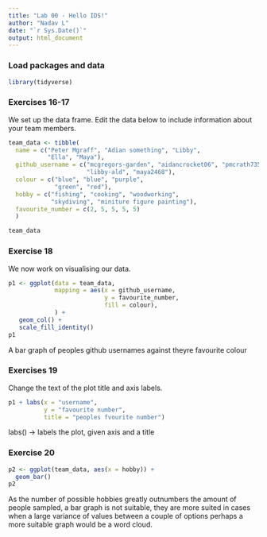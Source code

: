 ```yaml
---
title: "Lab 00 - Hello IDS!"
author: "Nadav L"
date: "`r Sys.Date()`"
output: html_document
---
```


### Load packages and data

```r
library(tidyverse) 
```

### Exercises 16-17

We set up the data frame. Edit the data below to include information about your team members.

```r
team_data <- tibble(
  name = c("Peter Mgraff", "Adian something", "Libby", 
           "Ella", "Maya"),
  github_username = c("mcgregors-garden", "aidancrocket06", "pmcrath735", 
                      "libby-ald", "maya2468"), 
  colour = c("blue", "blue", "purple", 
             "green", "red"),
  hobby = c("fishing", "cooking", "woodworking", 
            "skydiving", "miniture figure painting"),
  favourite_number = c(2, 5, 5, 5, 5)
  )

team_data
```

### Exercise 18

We now work on visualising our data. 

```r
p1 <- ggplot(data = team_data, 
             mapping = aes(x = github_username, 
                           y = favourite_number,
                           fill = colour), 
             ) +
   geom_col() +
   scale_fill_identity()
p1
```


A bar graph of peoples github usernames against theyre favourite colour

### Exercises 19

Change the text of the plot title and axis labels.

```r
p1 + labs(x = "username", 
          y = "favourite number",
          title = "peoples fvourite number")
```

labs() -> labels the plot, given axis and a title

### Exercise 20

```r
p2 <- ggplot(team_data, aes(x = hobby)) +
  geom_bar()
p2
```

As the number of possible hobbies greatly outnumbers the amount of people sampled, a bar graph is not suitable,
they are more suited in cases when a large variance of values between a couple of options
perhaps a more suitable graph would be a word cloud.
